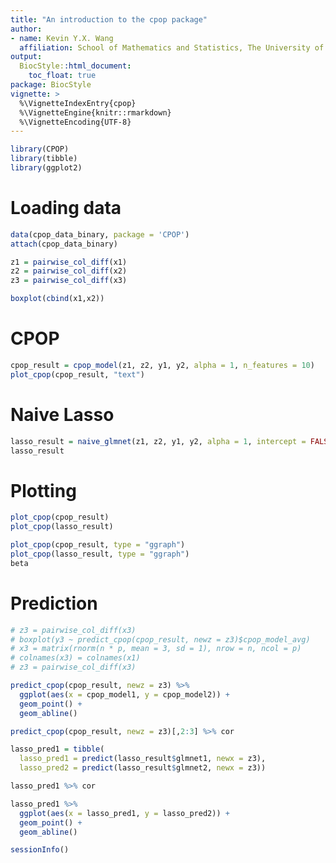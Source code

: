 ```yaml
---
title: "An introduction to the cpop package"
author:
- name: Kevin Y.X. Wang
  affiliation: School of Mathematics and Statistics, The University of Sydney, Australia
output:
  BiocStyle::html_document:
    toc_float: true
package: BiocStyle
vignette: >
  %\VignetteIndexEntry{cpop}
  %\VignetteEngine{knitr::rmarkdown}
  %\VignetteEncoding{UTF-8}
---
```



```r
library(CPOP)
library(tibble)
library(ggplot2)
```

# Loading data

```r
data(cpop_data_binary, package = 'CPOP')
attach(cpop_data_binary)

z1 = pairwise_col_diff(x1)
z2 = pairwise_col_diff(x2)
z3 = pairwise_col_diff(x3)

boxplot(cbind(x1,x2))
```


# CPOP
```r
cpop_result = cpop_model(z1, z2, y1, y2, alpha = 1, n_features = 10)
plot_cpop(cpop_result, "text")
```

# Naive Lasso

```r
lasso_result = naive_glmnet(z1, z2, y1, y2, alpha = 1, intercept = FALSE)
lasso_result
```

# Plotting
```r
plot_cpop(cpop_result)
plot_cpop(lasso_result)

plot_cpop(cpop_result, type = "ggraph")
plot_cpop(lasso_result, type = "ggraph")
beta
```

# Prediction 
```r
# z3 = pairwise_col_diff(x3)
# boxplot(y3 ~ predict_cpop(cpop_result, newz = z3)$cpop_model_avg)
# x3 = matrix(rnorm(n * p, mean = 3, sd = 1), nrow = n, ncol = p)
# colnames(x3) = colnames(x1)
# z3 = pairwise_col_diff(x3)

predict_cpop(cpop_result, newz = z3) %>% 
  ggplot(aes(x = cpop_model1, y = cpop_model2)) +
  geom_point() +
  geom_abline() 

predict_cpop(cpop_result, newz = z3)[,2:3] %>% cor

lasso_pred1 = tibble(
  lasso_pred1 = predict(lasso_result$glmnet1, newx = z3),
  lasso_pred2 = predict(lasso_result$glmnet2, newx = z3))

lasso_pred1 %>% cor

lasso_pred1 %>% 
  ggplot(aes(x = lasso_pred1, y = lasso_pred2)) +
  geom_point() +
  geom_abline()
```

```r
sessionInfo()
```

